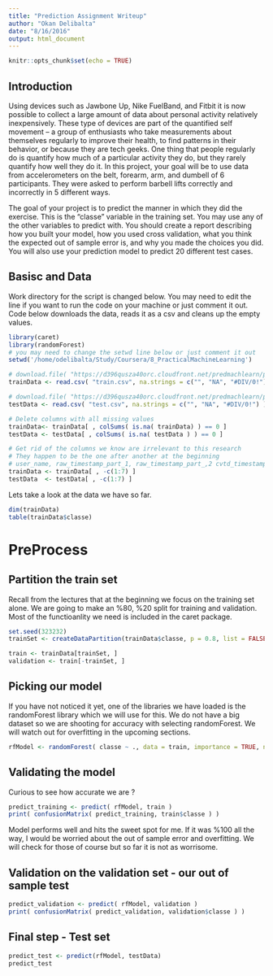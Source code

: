 ```yaml
---
title: "Prediction Assignment Writeup"
author: "Okan Delibalta"
date: "8/16/2016"
output: html_document
---
```


```r
knitr::opts_chunk$set(echo = TRUE)
```

## Introduction
Using devices such as Jawbone Up, Nike FuelBand, and Fitbit it is now possible to collect a large amount of data about personal activity relatively inexpensively. These type of devices are part of the quantified self movement – a group of enthusiasts who take measurements about themselves regularly to improve their health, to find patterns in their behavior, or because they are tech geeks. One thing that people regularly do is quantify how much of a particular activity they do, but they rarely quantify how well they do it. In this project, your goal will be to use data from accelerometers on the belt, forearm, arm, and dumbell of 6 participants. They were asked to perform barbell lifts correctly and incorrectly in 5 different ways. 

The goal of your project is to predict the manner in which they did the exercise. This is the "classe" variable in the training set. You may use any of the other variables to predict with. You should create a report describing how you built your model, how you used cross validation, what you think the expected out of sample error is, and why you made the choices you did. You will also use your prediction model to predict 20 different test cases.

## Basisc and Data
Work directory for the script is changed below. You may need to edit the line if you want to run the code on your machine or just comment it out. Code below downloads the data, reads it as a csv and cleans up the empty values.

```r
library(caret)
library(randomForest)
# you may need to change the setwd line below or just comment it out 
setwd('/home/odelibalta/Study/Coursera/8_PracticalMachineLearning')

# download.file( "https://d396qusza40orc.cloudfront.net/predmachlearn/pml-training.csv", "train.csv", method = "curl" )
trainData <- read.csv( "train.csv", na.strings = c("", "NA", "#DIV/0!") )

# download.file( "https://d396qusza40orc.cloudfront.net/predmachlearn/pml-testing.csv", "test.csv", method = "curl" )
testData <- read.csv( "test.csv", na.strings = c("", "NA", "#DIV/0!") )

# Delete columns with all missing values
trainData<- trainData[ , colSums( is.na( trainData) ) == 0 ]
testData <- testData[ , colSums( is.na( testData ) ) == 0 ]

# Get rid of the columns we know are irrelevant to this research
# They happen to be the one after another at the beginning 
# user_name, raw_timestamp_part_1, raw_timestamp_part_,2 cvtd_timestamp, new_window, and  num_window 
trainData <- trainData[ , -c(1:7) ]
testData  <- testData[ , -c(1:7) ]


```

Lets take a look at the data we have so far.

```r
dim(trainData)
table(trainData$classe)
```

# PreProcess
## Partition the train set
Recall from the lectures that at the beginning we focus on the training set alone. We are going to make an %80, %20 split for training and validation. Most of the functioanlity we need is included in the caret package.

```r

set.seed(323232)
trainSet <- createDataPartition(trainData$classe, p = 0.8, list = FALSE)

train <- trainData[trainSet, ]
validation <- train[-trainSet, ]
```


## Picking our model
If you have not noticed it yet, one of the libraries we have loaded is the randomForest library which we will use for this. We do not have a big dataset so we are shooting for accuracy with selecting randomForest. We will watch out for overfitting in the upcoming sections.


```r
rfModel <- randomForest( classe ~ ., data = train, importance = TRUE, ntrees = 10)
```

## Validating the model
Curious to see how accurate we are ? 

```r
predict_training <- predict( rfModel, train )
print( confusionMatrix( predict_training, train$classe ) )
```

Model performs well and hits the sweet spot for me. If it was %100 all the way, I would be worried about the out of sample error and overfitting. We will check for those of course but so far it is not as worrisome. 

## Validation on the validation set - our out of sample test 

```r
predict_validation <- predict( rfModel, validation )
print( confusionMatrix( predict_validation, validation$classe ) )

```

## Final step - Test set 
```r
predict_test <- predict(rfModel, testData)
predict_test
```
















